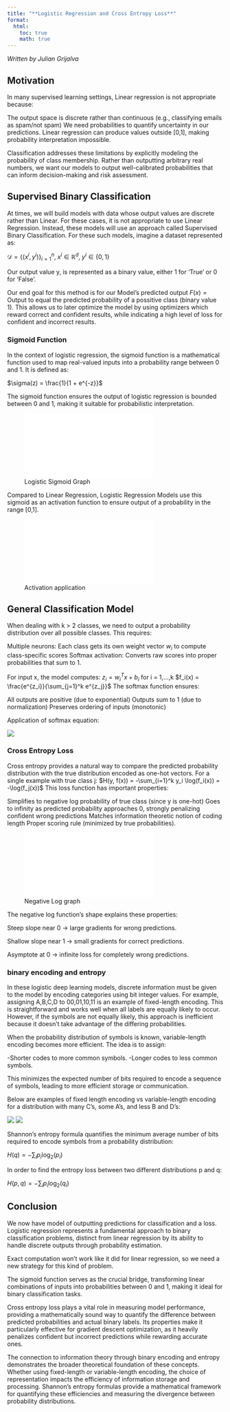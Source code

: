 ```yaml
---
title: "**Logistic Regression and Cross Entropy Loss**"
format:
  html:
    toc: true
    math: true
---
```


*Written by Julian Grijalva*

## Motivation

In many supervised learning settings, Linear regression is not appropriate because:

The output space is discrete rather than continuous (e.g., classifying emails as spam/not spam)
We need probabilities to quantify uncertainty in our predictions.
Linear regression can produce values outside [0,1], making probability interpretation impossible.

Classification addresses these limitations by explicitly modeling the probability of class membership. Rather than outputting arbitrary real numbers, we want our models to output well-calibrated probabilities that can inform decision-making and risk assessment.

## Supervised Binary Classification

At times, we will build models with data whose output values are discrete rather than Linear. For these cases, 
it is not appropriate to use Linear Regression. Instead, these models will use an approach called Supervised 
Binary Classification. For these such models, imagine a dataset represented as:

$\mathcal{D} = \{(x^i, y^i)\}_{i=1}^n, \; x^i \in \mathbb{R}^d, \; y^i \in \{0, 1\}$

Our output value y, is represented as a binary value, either 1 for 'True' or 0 for 'False'.

Our end goal for this method is for our Model's predicted output $F(x) = \text{Output}$ to equal the predicted
probability of a possitive class (binary value 1). This allows us to later optimize the model by using optimizers which
reward correct and confident results, while indicating a high level of loss for confident and incorrect results.



### Sigmoid Function

In the context of logistic regression, the sigmoid function is a mathematical function used to map real-valued inputs 
into a probability range between 0 and 1. It is defined as:

$\sigma(z) = \frac{1}{1 + e^{-z}}$

The sigmoid function ensures the output of logistic regression is bounded between 0 and 1, making it suitable for 
probabilistic interpretation.

![Logistic Sigmoid Graph](images/logistic_sigmoid.pdf)

Compared to Linear Regression, Logistic Regression Models use this sigmoid as an activation function to ensure
output of a probability in the range [0,1].

![Activation application](images/LogRegSigmoidPPT.pdf)


## General Classification Model

When dealing with k > 2 classes, we need to output a probability distribution over all possible classes. This requires:

Multiple neurons: Each class gets its own weight vector $w_i$ to compute class-specific scores
Softmax activation: Converts raw scores into proper probabilities that sum to 1.

For input x, the model computes:
$z_i = w_i^T x + b_i$ for i = 1,...,k
$f_i(x) = \frac{e^{z_i}}{\sum_{j=1}^k e^{z_j}}$
The softmax function ensures:

All outputs are positive (due to exponential)
Outputs sum to 1 (due to normalization)
Preserves ordering of inputs (monotonic)

Application of softmax equation:

![](images/softmax.png)

### Cross Entropy Loss

Cross entropy provides a natural way to compare the predicted probability distribution with the true distribution encoded as one-hot vectors. For a single example with true class j:
$H(y, f(x)) = -\sum_{i=1}^k y_i \log(f_i(x)) = -\log(f_j(x))$
This loss function has important properties:

Simplifies to negative log probability of true class (since y is one-hot)
Goes to infinity as predicted probability approaches 0, strongly penalizing confident wrong predictions
Matches information theoretic notion of coding length
Proper scoring rule (minimized by true probabilities).

![Negative Log graph](images/NegLog.pdf)

The negative log function's shape explains these properties:

Steep slope near 0 → large gradients for wrong predictions.

Shallow slope near 1 → small gradients for correct predictions.

Asymptote at 0 → infinite loss for completely wrong predictions.


### binary encoding and entropy

In these logistic deep learning models, discrete information must be given to the model by encoding categories
using bit integer values. For example, assigning A,B,C,D to 00,01,10,11 is an example of fixed-length encoding.
This is straightforward and works well when all labels are equally likely to occur. However, if the symbols are 
not equally likely, this approach is inefficient because it doesn't take advantage of the differing probabilities.

When the probability distribution of symbols is known, variable-length encoding becomes more efficient. The idea is to assign:

-Shorter codes to more common symbols.
-Longer codes to less common symbols.

This minimizes the expected number of bits required to encode a sequence of symbols, leading to more efficient storage or communication.

Below are examples of fixed length encoding vs variable-length encoding for a distribution with
many C's, some A's, and less B and D's:

![](images/balancedTree.png)
![](images/huffman.png)

Shannon's entropy formula quantifies the minimum average number of bits required to encode symbols from a probability distribution:

$H(q) = -\sum_{i} p_i \log_2(p_i)$

In order to find the entropy loss between two different distributions p and q:

$H(p,q) = -\sum_{i} p_i \log_2(q_i)$


## Conclusion
We now have model of outputting predictions for classification and a loss.
Logistic regression represents a fundamental approach to binary classification problems, distinct from linear regression by its ability to handle discrete outputs through probability estimation.

Exact computation won't work like it did for linear regression, so we need a new strategy for this kind of problem.

The sigmoid function serves as the crucial bridge, transforming linear combinations of inputs into probabilities between 0 and 1, making it ideal for binary classification tasks.

Cross entropy loss plays a vital role in measuring model performance, providing a mathematically sound way to quantify the difference between predicted probabilities and actual binary labels. Its properties make it particularly effective for gradient descent optimization, as it heavily penalizes confident but incorrect predictions while rewarding accurate ones.

The connection to information theory through binary encoding and entropy demonstrates the broader theoretical foundation of these concepts. Whether using fixed-length or variable-length encoding, the choice of representation impacts the efficiency of information storage and processing. Shannon's entropy formulas provide a mathematical framework for quantifying these efficiencies and measuring the divergence between probability distributions.